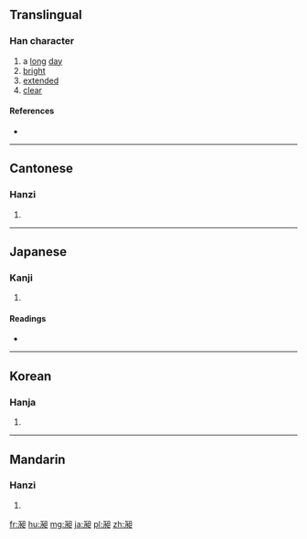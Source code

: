 {{also|暢}}
==Translingual==

===Han character===
{{Han char|rn=72|rad=日|as=05|sn=9|four=3623<sub>0</sub>|canj=戈水日 (IEA)|ids=⿺[[永]][[日]]}}

# a [[long]] [[day]]
# [[bright]]
# [[extended]]
# [[clear]]

====References====
* {{Han ref|kx=0494.080|dkj=13867|dj=0858.140|hdz=21503.130|uh=6636|ud=26166|bh=CEEB|bd=52971}}

----

==Cantonese==

===Hanzi===
{{yue-hanzi|jyut=|y=chong2}}

# {{defn|lang=yue|sort=日05}}

----

==Japanese==

===Kanji===
{{ja-kanji|grade=|rs=日05}}

# {{defn|lang=ja|sort=日05}}

====Readings====
* {{ja-readings|on=[[ちょう]] (chō)|kun=[[ながい]] (nagai), [[とおる]] (tooru), [[のびる]] (nobiru)}}

----

==Korean==

===Hanja===
{{ko-hanja|hangeul=창|eumhun=|rv=chang|mr=ch'ang|y=chang}}

# {{defn|lang=ko|sort=日05}}

----

==Mandarin==

===Hanzi===
{{cmn-hanzi|pin=[[chǎng]] ([[chang3]]), [[chàng]] ([[chang4]])|wg=ch'ang<sup>3</sup>, ch'ang<sup>4</sup>}}

# {{defn|lang=cmn|sort=日05}}

[[fr:昶]]
[[hu:昶]]
[[mg:昶]]
[[ja:昶]]
[[pl:昶]]
[[zh:昶]]